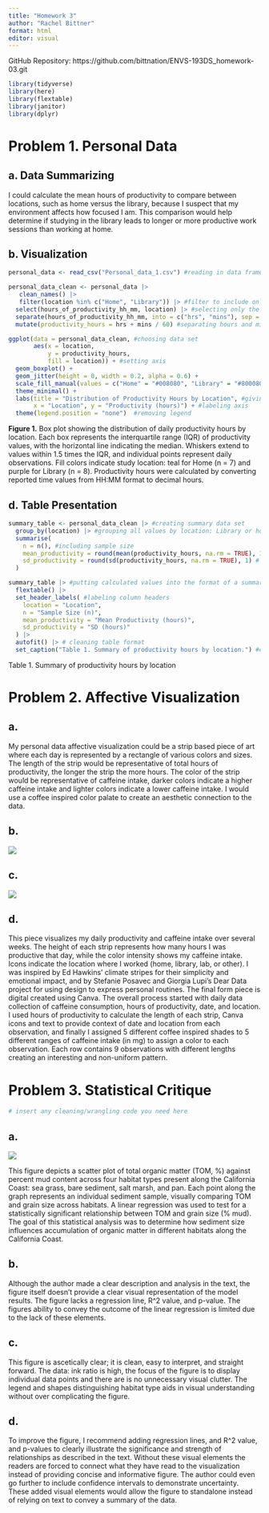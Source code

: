 ```yaml
---
title: "Homework 3"
author: "Rachel Bittner"
format: html
editor: visual
---
```


GitHub Repository: https://github.com/bittnation/ENVS-193DS_homework-03.git

```r

library(tidyverse)
library(here)
library(flextable)
library(janitor)
library(dplyr)

```

# Problem 1. Personal Data

## a. Data Summarizing

I could calculate the mean hours of productivity to compare between locations, such as home versus the library, because I suspect that my environment affects how focused I am. This comparison would help determine if studying in the library leads to longer or more productive work sessions than working at home.

## b. Visualization

```r

personal_data <- read_csv("Personal_data_1.csv") #reading in data frame

```

```r

personal_data_clean <- personal_data |>
   clean_names() |>
   filter(location %in% c("Home", "Library")) |> #filter to include only observations from home and library
  select(hours_of_productivity_hh_mm, location) |> #selecting only the columns with data of interest
  separate(hours_of_productivity_hh_mm, into = c("hrs", "mins"), sep = ":", convert = TRUE) |>
  mutate(productivity_hours = hrs + mins / 60) #separating hours and minutes to calculate productivity in terms of hours

```

```r
ggplot(data = personal_data_clean, #choosing data set
       aes(x = location, 
           y = productivity_hours, 
           fill = location)) + #setting axis 
  geom_boxplot() +
  geom_jitter(height = 0, width = 0.2, alpha = 0.6) +
  scale_fill_manual(values = c("Home" = "#008080", "Library" = "#800080")) + #choosing custom colors 
  theme_minimal() +
  labs(title = "Distribution of Productivity Hours by Location", #giving plot a title
       x = "Location", y = "Productivity (hours)") + #labeling axis
  theme(legend.position = "none")  #removing legend


```

**Figure 1.** Box plot showing the distribution of daily productivity hours by location. Each box represents the interquartile range (IQR) of productivity values, with the horizontal line indicating the median. Whiskers extend to values within 1.5 times the IQR, and individual points represent daily observations. Fill colors indicate study location: teal for Home (n = 7) and purple for Library (n = 8). Productivity hours were calculated by converting reported time values from HH:MM format to decimal hours.

## d. Table Presentation

```r

summary_table <- personal_data_clean |> #creating summary data set
  group_by(location) |> #grouping all values by location: Library or home
  summarise(
    n = n(), #including sample size
    mean_productivity = round(mean(productivity_hours, na.rm = TRUE), 1),#calculating mean hours of productivity and rounding to one decimal point
    sd_productivity = round(sd(productivity_hours, na.rm = TRUE), 1) # calculating standard deviation in hours and rounding to one decimal point
  )

summary_table |> #putting calculated values into the format of a summary table
  flextable() |>
  set_header_labels( #labeling column headers
    location = "Location",
    n = "Sample Size (n)",
    mean_productivity = "Mean Productivity (hours)",
    sd_productivity = "SD (hours)"
  ) |>
  autofit() |> # cleaning table format
  set_caption("Table 1. Summary of productivity hours by location.") #captioning summary table
```

Table 1. Summary of productivity hours by location

# Problem 2. Affective Visualization

## a.

My personal data affective visualization could be a strip based piece of art where each day is represented by a rectangle of various colors and sizes. The length of the strip would be representative of total hours of productivity, the longer the strip the more hours. The color of the strip would be representative of caffeine intake, darker colors indicate a higher caffeine intake and lighter colors indicate a lower caffeine intake. I would use a coffee inspired color palate to create an aesthetic connection to the data.

## b.

![](images/IMG_1025.jpeg)

## c. 

![](images/Screenshot%202025-05-28%20at%201.25.37%20PM.png)

## d. 

This piece visualizes my daily productivity and caffeine intake over several weeks. The height of each strip represents how many hours I was productive that day, while the color intensity shows my caffeine intake. Icons indicate the location where I worked (home, library, lab, or other). I was inspired by Ed Hawkins’ climate stripes for their simplicity and emotional impact, and by Stefanie Posavec and Giorgia Lupi’s Dear Data project for using design to express personal routines. The final form piece is digital created using Canva. The overall process started with daily data collection of caffeine consumption, hours of productivity, date, and location. I used hours of productivity to calculate the length of each strip, Canva icons and text to provide context of date and location from each observation, and finally I assigned 5 different coffee inspired shades to 5 different ranges of caffeine intake (in mg) to assign a color to each observation. Each row contains 9 observations with different lengths creating an interesting and non-uniform pattern. 


# Problem 3. Statistical Critique

```r
# insert any cleaning/wrangling code you need here
```

## a.

![](images/crituque-figure.png)

This figure depicts a scatter plot of total organic matter (TOM, %) against percent mud content across four habitat types present along the California Coast: sea grass, bare sediment, salt marsh, and pan. Each point along the graph represents an individual sediment sample, visually comparing TOM and grain size across habitats. A linear regression was used to test for a statistically significant relationship between TOM and grain size (% mud). The goal of this statistical analysis was to determine how sediment size influences accumulation of organic matter in different habitats along the California Coast.

## b.

Although the author made a clear description and analysis in the text, the figure itself doesn't provide a clear visual representation of the model results. The figure lacks a regression line, R\^2 value, and p-value. The figures ability to convey the outcome of the linear regression is limited due to the lack of these elements.

## c.

This figure is ascetically clear; it is clean, easy to interpret, and straight forward. The data: ink ratio is high, the focus of the figure is to display individual data points and there are is no unnecessary visual clutter. The legend and shapes distinguishing habitat type aids in visual understanding without over complicating the figure.

## d.

To improve the figure, I recommend adding regression lines, and R\^2 value, and p-values to clearly illustrate the significance and strength of relationships as described in the text. Without these visual elements the readers are forced to connect what they have read to the visualization instead of providing concise and informative figure. The author could even go further to include confidence intervals to demonstrate uncertainty. These added visual elements would allow the figure to standalone instead of relying on text to convey a summary of the data.
